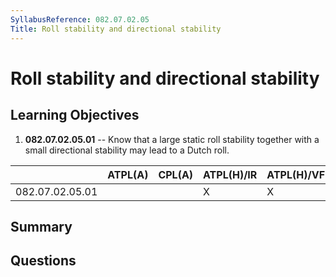 ```yaml
---
SyllabusReference: 082.07.02.05
Title: Roll stability and directional stability
---
```


# Roll stability and directional stability

## Learning Objectives

1. **082.07.02.05.01** -- Know that a large static roll stability together with
   a small directional stability may lead to a Dutch roll.

|                 | ATPL(A) | CPL(A) | ATPL(H)/IR | ATPL(H)/VFR | CPL(H) | IR  | CBIR(A) |
| --------------- | ------- | ------ | ---------- | ----------- | ------ | --- | ------- |
| 082.07.02.05.01 |         |        | X          | X           | X      |     |         |

## Summary

## Questions

